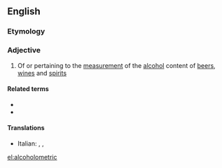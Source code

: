 ==English==

===Etymology===
{{af|en|alcohol|-o-|-metric}}

===Adjective===
{{en-adj}}

# Of or pertaining to the [[measurement]] of the [[alcohol]] content of [[beer]]s, [[wine]]s and [[spirit]]s

====Related terms====
* {{l|en|alcoholometer}}
* {{l|en|alcoholometry}}

====Translations====
{{trans-top|pertaining to the measurement of the alcohol content of beers, wines and spirits}}
* Italian: {{t|it|alcolometrico}}, {{t|it|alcoolometrico}}, {{t+|it|alcolimetrico}}
{{trans-mid}}
{{trans-bottom}}

[[el:alcoholometric]]
